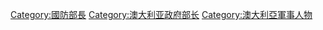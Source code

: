 [[Category:國防部長|Category:國防部長]]
[[Category:澳大利亚政府部长|Category:澳大利亚政府部长]]
[[Category:澳大利亞軍事人物|Category:澳大利亞軍事人物]]